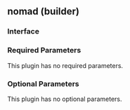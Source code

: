 ## nomad (builder)

### Interface

### Required Parameters

This plugin has no required parameters.

### Optional Parameters

This plugin has no optional parameters.
